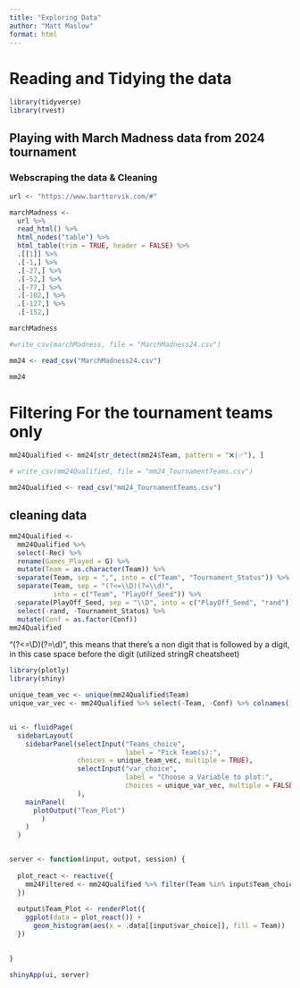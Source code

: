 ```yaml
---
title: "Exploring Data"
author: "Matt Maslow"
format: html
---
```


# Reading and Tidying the data

```r
library(tidyverse)
library(rvest)
```

## Playing with March Madness data from 2024 tournament

### Webscraping the data & Cleaning

```r
url <- "https://www.barttorvik.com/#"
```

```r
marchMadness <- 
  url %>%
  read_html() %>%
  html_nodes("table") %>%
  html_table(trim = TRUE, header = FALSE) %>%
  .[[1]] %>%
  .[-1,] %>%
  .[-27,] %>%
  .[-52,] %>%
  .[-77,] %>%
  .[-102,] %>%
  .[-127,] %>%
  .[-152,]

marchMadness
```
```r
#write_csv(marchMadness, file = "MarchMadness24.csv")
```

```r
mm24 <- read_csv("MarchMadness24.csv")

mm24
```


# Filtering For the tournament teams only

```r
mm24Qualified <- mm24[str_detect(mm24$Team, pattern = "❌|✅"), ]
```

```r
# write_csv(mm24Qualified, file = "mm24_TournamentTeams.csv")

mm24Qualified <- read_csv("mm24_TournamentTeams.csv")
```

## cleaning data 

```r
mm24Qualified <- 
  mm24Qualified %>%
  select(-Rec) %>%
  rename(Games_Played = G) %>%
  mutate(Team = as.character(Team)) %>%
  separate(Team, sep = ",", into = c("Team", "Tournament_Status")) %>%
  separate(Team, sep = "(?<=\\D)(?=\\d)",
           into = c("Team", "PlayOff_Seed")) %>%
  separate(PlayOff_Seed, sep = "\\D", into = c("PlayOff_Seed", "rand")) %>%
  select(-rand, -Tournament_Status) %>%
  mutate(Conf = as.factor(Conf))
mm24Qualified
```

"(?<=\\D)(?=\\d)", this means that there's a non digit that is followed by a digit, in this case space before the digit (utilized stringR cheatsheet)


```r
library(plotly)
library(shiny)
```

```r
unique_team_vec <- unique(mm24Qualified$Team)
unique_var_vec <- mm24Qualified %>% select(-Team, -Conf) %>% colnames()


ui <- fluidPage(
  sidebarLayout(
    sidebarPanel(selectInput("Teams_choice",
                             label = "Pick Team(s):",
                 choices = unique_team_vec, multiple = TRUE),
                 selectInput("var_choice",
                             label = "Choose a Variable to plot:",
                             choices = unique_var_vec, multiple = FALSE),
                 ),
    mainPanel(
      plotOutput("Team_Plot")
        )
    )
  )


server <- function(input, output, session) {
  
  plot_react <- reactive({
    mm24Filtered <- mm24Qualified %>% filter(Team %in% input$Team_choice) %>% select(Team, input$var_choice)
  })
  
  output$Team_Plot <- renderPlot({
    ggplot(data = plot_react()) +
      geom_histogram(aes(x = .data[[input$var_choice]], fill = Team))
  })
 

}

shinyApp(ui, server)
```




















